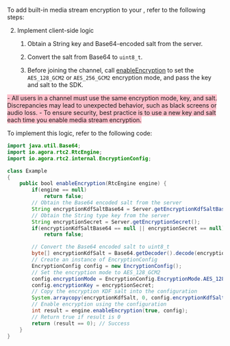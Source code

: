 
<PlatformWrapper platform="android">

To add built-in media stream encryption to your <Vpl k="CLIENT" />, refer to the following steps:

<KeyAndSalt />

2. Implement client-side logic

    1. Obtain a String key and Base64-encoded salt from the server.

    1. Convert the salt from Base64 to `uint8_t`.

    1. Before joining the channel, call [enableEncryption](https://api-ref.agora.io/en/video-sdk/android/4.x/API/class_irtcengine.html#api_irtcengine_enableencryption) to set the `AES_128_GCM2` or `AES_256_GCM2` encryption mode, and pass the key and salt to the SDK.

<Admonition type="caution" title="note" style="background-color:pink">
- All users in a channel must use the same encryption mode, key, and salt. Discrepancies may lead to unexpected behavior, such as black screens or audio loss.
- To ensure security, best practice is to use a new key and salt each time you enable media stream encryption.
</Admonition>

To implement this logic, refer to the following code:

```java
import java.util.Base64;
import io.agora.rtc2.RtcEngine;
import io.agora.rtc2.internal.EncryptionConfig;

class Example
{
    public bool enableEncryption(RtcEngine engine) {
        if(engine == null)
            return false;
        // Obtain the Base64 encoded salt from the server
        String encryptionKdfSaltBase64 = Server.getEncryptionKdfSaltBase64();
        // Obtain the String type key from the server
        String encryptionSecret = Server.getEncryptionSecret();
        if(encryptionKdfSaltBase64 == null || encryptionSecret == null)
            return false;

        // Convert the Base64 encoded salt to uint8_t
        byte[] encryptionKdfSalt = Base64.getDecoder().decode(encryptionKdfSaltBase64);
        // Create an instance of EncryptionConfig
        EncryptionConfig config = new EncryptionConfig();
        // Set the encryption mode to AES_128_GCM2
        config.encryptionMode = EncryptionConfig.EncryptionMode.AES_128_GCM2;
        config.encryptionKey = encryptionSecret;
        // Copy the encryption KDF salt into the configuration
        System.arraycopy(encryptionKdfSalt, 0, config.encryptionKdfSalt, 0, config.encryptionKdfSalt.length);
        // Enable encryption using the configuration
        int result = engine.enableEncryption(true, config);
        // Return true if result is 0 
        return (result == 0); // Success
    }
}
```

</PlatformWrapper>
